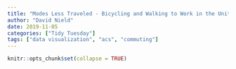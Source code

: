 ```yaml
---
title: "Modes Less Traveled - Bicycling and Walking to Work in the United States: 2008-2012"
author: "David Nield"
date: 2019-11-05
categories: ["Tidy Tuesday"]
tags: ["data visualization", "acs", "commuting"]
---
```


```r
knitr::opts_chunk$set(collapse = TRUE)

```

